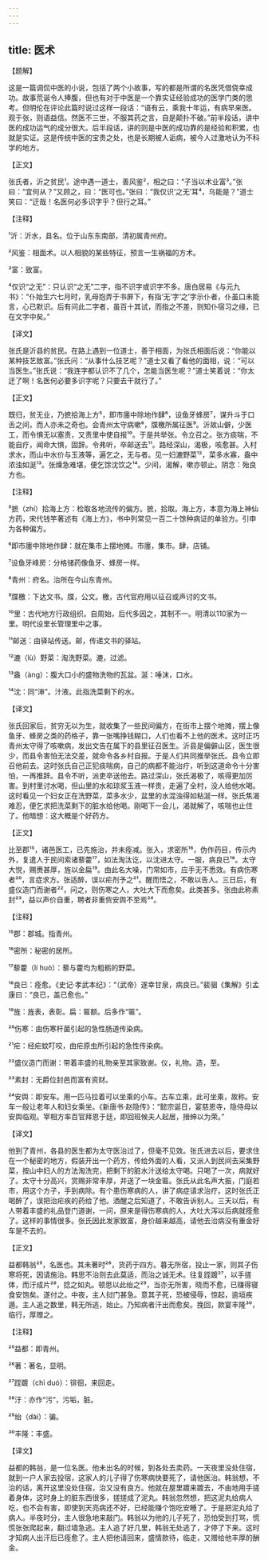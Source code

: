 ```yaml
---
---
---
```

title: 医术
---




【题解】


这是一篇调侃中医的小说，包括了两个小故事，写的都是所谓的名医凭借侥幸成功。故事荒诞令人捧腹，但也有对于中医是一个靠实证经验成功的医学门类的思考。但明伦在评论此篇时说过这样一段话：“语有云，乘我十年运，有病早来医。观于张，则语益信。然医不三世，不服其药之言，自是颠扑不破。”前半段话，讲中医的成功运气的成分很大。后半段话，讲的则是中医的成功靠的是经验和积累，也就是实证。这是传统中医的宝贵之处，也是长期被人诟病，被今人过激地认为不科学的地方。


【正文】

张氏者，沂之贫民¹。途中遇一道士，善风鉴²，相之曰：“子当以术业富³。”张曰：“宜何从？”又顾之，曰：“医可也。”张曰：“我仅识‘之无’耳⁴，乌能是？”道士笑曰：“迂哉！名医何必多识字乎？但行之耳。”

【注释】


¹沂：沂水，县名。位于山东东南部，清初属青州府。

²风鉴：相面术。以人相貌的某些特征，预言一生祸福的方术。

³富：致富。

⁴仅识“之无”：只认识“之无”二字，指不识字或识字不多。唐白居易《与元九书》：“仆始生六七月时，乳母抱弄于书屏下，有指‘无’字‘之’字示仆者，仆虽口未能言，心已默识。后有问此二字者，虽百十其试，而指之不差，则知仆宿习之缘，已在文字中矣。”





【译文】


张氏是沂县的贫民。在路上遇到一位道士，善于相面，为张氏相面后说：“你能以某种技艺致富。”张氏问：“从事什么技艺呢？”道士又看了看他的面相，说：“可以当医生。”张氏说：“我连字都认识不了几个，怎能当医生呢？”道士笑着说：“你太迂了啊！名医何必要多识字呢？只要去干就行了。”


【正文】

既归，贫无业，乃摭拾海上方⁵，即市廛中除地作肆⁶，设鱼牙蜂房⁷，谋升斗于口舌之间，而人亦未之奇也。会青州太守病嗽⁸，牒檄所属征医⁹。沂故山僻，少医工，而令惧无以塞责，又责里中使自报¹⁰。于是共举张。令立召之。张方痰喘，不能自疗，闻命大惧，固辞。令弗听，卒邮送去¹¹。路经深山，渴极，咳愈甚。入村求水，而山中水价与玉液等，遍乞之，无与者。见一妇漉野菜¹²，菜多水寡，盎中浓浊如涎¹³。张燥急难堪，便乞馀沈饮之¹⁴。少间，渴解，嗽亦顿止。阴念：殆良方也。

【注释】


⁵摭（zhí）拾海上方：检取各地流传的偏方。摭，拾取。海上方，本意为海上神仙方药，宋代钱竽著述有《海上方》，书中列常见一百二十馀种病证的单验方。引申为各种偏方。

⁶即市廛中除地作肆：就在集市上摆地摊。市廛，集市。肆，店铺。

⁷设鱼牙峰房：分格储药像鱼牙、蜂房一样。

⁸青州：府名。治所在今山东青州。

⁹牒檄：下达文书。牒，公文。檄，古代官府用以征召或声讨的文书。

¹⁰里：古代地方行政组织。自周始，后代多因之，其制不一。明清以110家为一里。明代设里长管理里中之事。

¹¹邮送：由驿站传送。邮，传递文书的驿站。

¹²漉（lù）野菜：淘洗野菜。漉，过滤。

¹³盎（àng）：腹大口小的盛物洗物的瓦盆。涎：唾沫，口水。

¹⁴沈：同“渖”。汁液。此指洗菜剩下的水。





【译文】


张氏回家后，贫穷无以为生，就收集了一些民间偏方，在街市上摆个地摊，摆上像鱼牙、蜂房之类的药格子，靠一张嘴挣钱糊口，人们也看不上他的医术。这时正巧青州太守得了咳嗽病，发出文告在属下的县里征召医生。沂县是偏僻山区，医生很少，而县令害怕无法交差，就命令各乡村自报。于是人们共同推举张氏。县令立即召他前去。这时张氏自己正犯痰喘病，自己的病都不能治疗，听到这道命令十分害怕，一再推辞。县令不听，派吏卒送他去。路过深山，张氏渴极了，咳得更加厉害。到村里讨水喝，但山里的水和琼浆玉液一样贵，走遍了全村，没人给他水喝。这时看见一个妇女正在洗野菜，菜多水少，盆里的水混浊得如粘涎一样。张氏焦渴难忍，便乞求把洗菜剩下的脏水给他喝。刚喝下一会儿，渴就解了，咳喘也止住了。他暗想：这大概是个好药方。


【正文】

比至郡¹⁵，诸邑医工，已先施治，并未痊减。张入，求密所¹⁶，伪作药目，传示内外，复遣人于民间索诸藜藿¹⁷，如法淘汰讫，以沈进太守。一服，病良已¹⁸。太守大悦，赐赉甚厚，旌以金扁¹⁹。由此名大噪，门常如市，应手无不悉效。有病伤寒者²⁰，言症求方。张适醉，误以疟剂予之²¹。醒而悟之，不敢以告人。三日后，有盛仪造门而谢者²²，问之，则伤寒之人，大吐大下而愈矣。此类甚多。张由此称素封²³，益以声价自重，聘者非重赀安舆不至焉²⁴。

【注释】


¹⁵郡：郡城。指青州。

¹⁶密所：秘密的居所。

¹⁷藜藿（lí huò）：藜与藿均为粗粝的野菜。

¹⁸良已：痊愈。《史记·孝武本纪》：“（武帝）遂幸甘泉，病良已。”裴骃《集解》引孟康曰：“良已，盖已愈也。”

¹⁹旌：旌表，表彰。扁：匾额。后多作“匾”。

²⁰伤寒：由伤寒杆菌引起的急性肠道传染病。

²¹疟：经疟蚊叮咬，由疟原虫所引起的急性传染病。

²²盛仪造门而谢：带着丰盛的礼物亲至其家致谢。仪，礼物。造，至。

²³素封：无爵位封邑而富有资财。

²⁴安舆：即安车。用一匹马拉着可以坐乘的小车。古车立乘，此可坐乘，故称。安车一般让老年人和妇女乘坐。《新唐书·赵隐传》：“懿宗诞日，宴慈恩寺，隐侍母以安舆临观。宰相方率百官拜恩于廷，即回班候夫人起居，搢绅以为荣。”





【译文】


他到了青州，各县的医生都为太守医治过了，但毫不见效。张氏进去以后，要求住在一个秘密的地方，假装开出一个药方，传给外面的人看，又派人到民间去采集野菜，按山中妇人的方法淘洗完，把剩下的脏水汁送给太守喝。只喝了一次，病就好了。太守十分高兴，赏赐非常丰厚，并送了一块金匾。张氏从此名声大振，门庭若市，用这个方子，手到病除。有个患伤寒病的人，讲了病症请求治疗。这时张氏正喝醉了，误把治疟疾的药给了他。酒醒之后知道了，不敢告诉别人。三天以后，有人带着丰盛的礼品登门道谢，一问，原来是得伤寒病的人，大吐大泻以后病就痊愈了。这样的事情很多。张氏因此发家致富，身价越来越高，请他去治病没有重金好车是不去的。


【正文】

益都韩翁²⁵，名医也。其未著时²⁶，货药于四方。暮无所宿，投止一家，则其子伤寒将死，因请施治。韩思不治则去此莫适，而治之诚无术。往复跮踱²⁷，以手搓体，而汙成片²⁸，捻之如丸。顿思以此绐之²⁹，当亦无所害，晓而不愈，已赚得寝食安饱矣。遂付之。中夜，主人挝门甚急。意其子死，恐被侵辱，惊起，逾垣疾遁。主人追之数里，韩无所逃，始止。乃知病者汗出而愈矣。挽回，款宴丰隆³⁰，临行，厚赠之。

【注释】


²⁵益都：即青州。

²⁶著：著名，显明。

²⁷跮踱（chì duó）：徘徊，来回走。

²⁸汙：亦作“污”，污垢，脏。

²⁹绐（dài）：骗。

³⁰丰隆：丰盛。





【译文】


益都的韩翁，是一位名医。他未出名的时候，到各处去卖药。一天夜里没处住宿，就到一户人家去投宿，这家人的儿子得了伤寒病快要死了，请他医治。韩翁想，不治的话，离开这里没处住宿，治又没有良方。他就在屋里踱来踱去，不由地用手搓着身体，这时身上的脏东西很多，搓搓成了泥丸。韩翁忽然想，把这泥丸给病人吃，也不会有害，即使到天亮病还不好，已经能赚个饱吃安睡了。于是把泥丸给了病人。半夜时分，主人很急地来敲门。韩翁以为他的儿子死了，恐怕受到打骂，慌慌张张爬起来，翻过墙急逃。主人追了好几里，韩翁无处逃了，才停了下来。这时才知病人出汗后已痊愈了。主人把他请回来，盛情款待，临走，又赠给他丰厚的酬金。